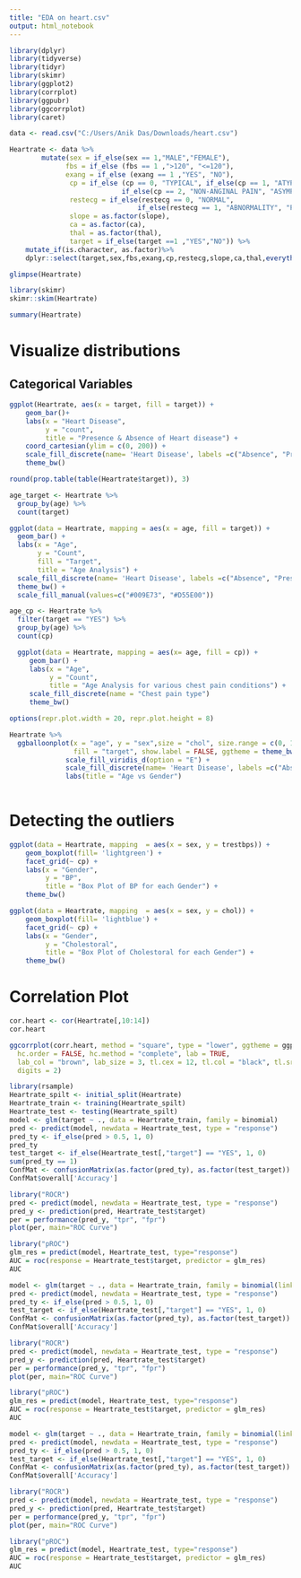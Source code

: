 ---
title: "EDA on heart.csv"
output: html_notebook
---

```{r}
library(dplyr)
library(tidyverse)
library(tidyr)
library(skimr)
library(ggplot2)
library(corrplot)
library(ggpubr)
library(ggcorrplot)
library(caret)
```

```{r}
data <- read.csv("C:/Users/Anik Das/Downloads/heart.csv")
```


```{r}
Heartrate <- data %>% 
        mutate(sex = if_else(sex == 1,"MALE","FEMALE"),
              fbs = if_else (fbs == 1 ,">120", "<=120"),
              exang = if_else (exang == 1 ,"YES", "NO"),
               cp = if_else (cp == 0, "TYPICAL", if_else(cp == 1, "ATYPICAL ANGINA",
                            if_else(cp == 2, "NON-ANGINAL PAIN", "ASYMPTOMATIC"))),
               restecg = if_else(restecg == 0, "NORMAL",
                                if_else(restecg == 1, "ABNORMALITY", "PROBABLE OR DEFINITE")),
               slope = as.factor(slope),
               ca = as.factor(ca),
               thal = as.factor(thal),
               target = if_else(target ==1 ,"YES","NO")) %>%
    mutate_if(is.character, as.factor)%>%
    dplyr::select(target,sex,fbs,exang,cp,restecg,slope,ca,thal,everything())
```


```{r}
glimpse(Heartrate)
```

```{r}
library(skimr)
skimr::skim(Heartrate)
```

```{r}
summary(Heartrate)
```

# Visualize distributions

## Categorical Variables
```{r}
ggplot(Heartrate, aes(x = target, fill = target)) + 
    geom_bar()+
    labs(x = "Heart Disease",
         y = "count",
         title = "Presence & Absence of Heart disease") +
    coord_cartesian(ylim = c(0, 200)) +
    scale_fill_discrete(name= 'Heart Disease', labels =c("Absence", "Presence")) +
    theme_bw()
```


```{r}
round(prop.table(table(Heartrate$target)), 3)
```


```{r}
age_target <- Heartrate %>%
  group_by(age) %>%
  count(target)

ggplot(data = Heartrate, mapping = aes(x = age, fill = target)) +
  geom_bar() +
  labs(x = "Age",
       y = "Count",
       fill = "Target",
       title = "Age Analysis") +
  scale_fill_discrete(name= 'Heart Disease', labels =c("Absence", "Presence")) +
  theme_bw() +
  scale_fill_manual(values=c("#009E73", "#D55E00"))
```


```{r}
age_cp <- Heartrate %>%
  filter(target == "YES") %>%
  group_by(age) %>%
  count(cp)

  ggplot(data = Heartrate, mapping = aes(x= age, fill = cp)) + 
     geom_bar() +
     labs(x = "Age",
          y = "Count",
          title = "Age Analysis for various chest pain conditions") +
     scale_fill_discrete(name = "Chest pain type")
     theme_bw()
```



```{r}
options(repr.plot.width = 20, repr.plot.height = 8) 

Heartrate %>% 
  ggballoonplot(x = "age", y = "sex",size = "chol", size.range = c(0, 10), 
                fill = "target", show.label = FALSE, ggtheme = theme_bw()) +
              scale_fill_viridis_d(option = "E") +
              scale_fill_discrete(name= 'Heart Disease', labels =c("Absence",                                           "Presence")) +
              labs(title = "Age vs Gender")
              
```


# Detecting the outliers
```{r}
ggplot(data = Heartrate, mapping  = aes(x = sex, y = trestbps)) +
    geom_boxplot(fill= 'lightgreen') +
    facet_grid(~ cp) +
    labs(x = "Gender",
         y = "BP",
         title = "Box Plot of BP for each Gender") +
    theme_bw()
```


```{r}
ggplot(data = Heartrate, mapping  = aes(x = sex, y = chol)) +
    geom_boxplot(fill= 'lightblue') +
    facet_grid(~ cp) +
    labs(x = "Gender",
         y = "Cholestoral",
         title = "Box Plot of Cholestoral for each Gender") +
    theme_bw()
```

# Correlation Plot
```{r}
cor.heart <- cor(Heartrate[,10:14])
cor.heart

ggcorrplot(corr.heart, method = "square", type = "lower", ggtheme = ggplot2::theme_bw,   title = "Correlation Plot", show.legend = TRUE, legend.title = "Corr", show.diag =     TRUE, colors = c("#EA3812","#10EC35", "#66F1E0"), outline.color = "black",
  hc.order = FALSE, hc.method = "complete", lab = TRUE,
  lab_col = "brown", lab_size = 3, tl.cex = 12, tl.col = "black", tl.srt = 90,
  digits = 2)
```

```{r}
library(rsample)
Heartrate_spilt <- initial_split(Heartrate)
Heartrate_train <- training(Heartrate_spilt)
Heartrate_test <- testing(Heartrate_spilt)
model <- glm(target ~ ., data = Heartrate_train, family = binomial)
pred <- predict(model, newdata = Heartrate_test, type = "response")
pred_ty <- if_else(pred > 0.5, 1, 0)
pred_ty
test_target <- if_else(Heartrate_test[,"target"] == "YES", 1, 0)
sum(pred_ty == 1)
ConfMat <- confusionMatrix(as.factor(pred_ty), as.factor(test_target))
ConfMat$overall['Accuracy']
```

```{r}
library("ROCR")
pred <- predict(model, newdata = Heartrate_test, type = "response")
pred_y <- prediction(pred, Heartrate_test$target)
per = performance(pred_y, "tpr", "fpr")
plot(per, main="ROC Curve")

library("pROC")
glm_res = predict(model, Heartrate_test, type="response")
AUC = roc(response = Heartrate_test$target, predictor = glm_res)
AUC
```

```{r}
model <- glm(target ~ ., data = Heartrate_train, family = binomial(link="probit"))
pred <- predict(model, newdata = Heartrate_test, type = "response")
pred_ty <- if_else(pred > 0.5, 1, 0)
test_target <- if_else(Heartrate_test[,"target"] == "YES", 1, 0)
ConfMat <- confusionMatrix(as.factor(pred_ty), as.factor(test_target))
ConfMat$overall['Accuracy']
```


```{r}
library("ROCR")
pred <- predict(model, newdata = Heartrate_test, type = "response")
pred_y <- prediction(pred, Heartrate_test$target)
per = performance(pred_y, "tpr", "fpr")
plot(per, main="ROC Curve")

library("pROC")
glm_res = predict(model, Heartrate_test, type="response")
AUC = roc(response = Heartrate_test$target, predictor = glm_res)
AUC
```


```{r}
model <- glm(target ~ ., data = Heartrate_train, family = binomial(link="cloglog"))
pred <- predict(model, newdata = Heartrate_test, type = "response")
pred_ty <- if_else(pred > 0.5, 1, 0)
test_target <- if_else(Heartrate_test[,"target"] == "YES", 1, 0)
ConfMat <- confusionMatrix(as.factor(pred_ty), as.factor(test_target))
ConfMat$overall['Accuracy']
```

```{r}
library("ROCR")
pred <- predict(model, newdata = Heartrate_test, type = "response")
pred_y <- prediction(pred, Heartrate_test$target)
per = performance(pred_y, "tpr", "fpr")
plot(per, main="ROC Curve")

library("pROC")
glm_res = predict(model, Heartrate_test, type="response")
AUC = roc(response = Heartrate_test$target, predictor = glm_res)
AUC
```

